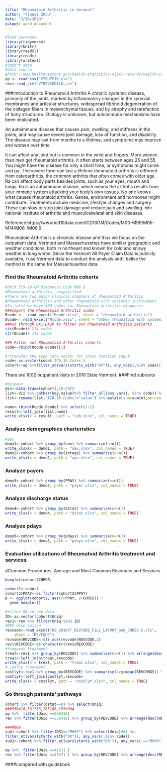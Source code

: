 ```yaml
---
title: "Rheumatoid Arthritis in Vermont"
author: "Tianyi Zhou"
date: "3/30/2019"
output: word_document
---
```

```r
#load packages
library(tidyverse)
library(knitr)
library(readxl)
library(readr)
library(writexl)
#import data
#data source 
#http://www.healthvermont.gov/health-statistics-vital-records/health-care-systems-reporting/hospital-discharge-data
op <- read_csv("VTOUTP16.csv")
rev<-read_csv("VTREVCODE16.csv")
```
###Introduction to Rheumatoid Arthritis
A chronic systemic disease, primarily of the joints, marked by inflammatory changes in the synovial membranes and articular structures, widespread fibrinoid degeneration of the collagen fibers in mesenchymal tissues, and by atrophy and rarefaction of bony structures. Etiology is unknown, but autoimmune mechanisms have been implicated.

An autoimmune disease that causes pain, swelling, and stiffness in the joints, and may cause severe joint damage, loss of function, and disability. The disease may last from months to a lifetime, and symptoms may improve and worsen over time

It can affect any joint but is common in the wrist and fingers. More women than men get rheumatoid arthritis. It often starts between ages 25 and 55. You might have the disease for only a short time, or symptoms might come and go. The severe form can last a lifetime.rheumatoid arthritis is different from osteoarthritis, the common arthritis that often comes with older age. Ra can affect body parts besides joints, such as your eyes, mouth and lungs. Ra is an autoimmune disease, which means the arthritis results from your immune system attacking your body's own tissues. No one knows what causes rheumatoid arthritis. Genes, environment and hormones might contribute. Treatments include medicine, lifestyle changes and surgery. These can slow or stop joint damage and reduce pain and swelling. nih: national institute of arthritis and musculoskeletal and skin diseases.

Reference:https://www.icd10data.com/ICD10CM/Codes/M00-M99/M05-M14/M06-/M06.9

Rheumatoid Arthritis is a chronoic disease and thus we focus on the outpatient data.
Vermont and Massachusettes have similiar geographic and weather conditions, both in northeast and known for cold and snowy weather in long winter. Since the Vermont All Payer Claim Data is publicly available, I use Vermont data to conduct the analysis and I belive the method is the same for Massachusettes data.

### Find the Rheumatoid Arthritis cohorts
```r
#2019 ICD-10-CM Diagnosis Code M06.9
#Rheumatoid arthritis, unspecified
#There are two major clinical chapters of Rheumatoid Arthritis
#Rheumatoid Arthritis and other rheumatoid with systemic involvement
#In total we have 330 codes for Rheumatoid Arthritis diagnosis
###Import the Rheumatoid Arthritis codes
Rcode <-  read_excel("Mcode.xlsx", sheet = "rheumatoid arthritis")
Ocode<- read_excel("Mcode.xlsx", sheet = "other rheumatoid with systemic ")
###Go through DX1-DX20 to filter out Rheumatoid Arthritis patients
str(Rcode)# 214 codes
str(Ocode)# 116 codes
```

```r
### Filter out Rheumatoid Arthritis cohorts
code<-rbind(Rcode,Ocode)[1]

#*transfer the type into vector for in%in function input
code<-as.vector(code$`ICD-10 Codes`)
cohort<-op %>%filter_at(vars(starts_with("DX")), any_vars(.%in% code))
```
There are 1002 outpatient visits in 2016 State Vermont.
###Find subcorts
```r
#disease
dis<-data.frame(cohort[,10:29])
list<-dis %>% gather(key,value)%>% filter_all(any_vars(. %in% code)) %>% group_by(value) %>% summarise(n=n()) %>% arrange(desc(n))
list<-rename(list,"ICD-10 Codes"="value") %>% mutate(sum=sum(n),percentage=n/sum) %>% select(-sum)

name<-rbind(Rcode,Ocode) %>% select(1:2)
result<-left_join(list,name)
write_xlsx(x = result, path = "sub.xlsx", col_names = TRUE)
```

### Analyze demographics charteristics
```r
#sex
demo1<-cohort %>% group_by(sex) %>% summarize(n=n())
write_xlsx(x = demo1, path = "sex.xlsx", col_names = TRUE)
demo2<-cohort %>% group_by(intage) %>% summarize(n=n()) 
write_xlsx(x = demo2, path = "age.xlsx", col_names = TRUE)
```

### Analyze payers 
```r
demo3<-cohort %>% group_by(PPAY) %>% summarize(n=n())
write_xlsx(x = demo3, path = "payer.xlsx", col_names = TRUE)
```

### Analyze discharge status
```r
demo4<-cohort %>% group_by(dstat) %>% summarize(n=n())
write_xlsx(x = demo4, path = "dstat.xlsx", col_names = TRUE)
```
### Analyze pdays
```r
demo5<-cohort %>% group_by(pdays) %>% summarize(n=n())
write_xlsx(x = demo5, path = "pdays.xlsx", col_names = TRUE)
```

### Evaluation utilizations of Rheumatoid Arthritis treatment and services
#Common Procedures, Average and Most Common Revenues and Services
```r
boxplot(cohort$CHRGS)

cohort2<-cohort
cohort2$PPAY<-as.factor(cohort2$PPAY)
p <- ggplot(cohort2, aes(x=PPAY, y=CHRGS)) + 
  geom_boxplot()

#filter RA in rev data
ID<-as.vector(cohort$Uniq)
rev1<-rev %>% filter(Uniq %in% ID)
#REV description
revcode<-read_excel("HS_2016VT_REVCODE_FILE_LAYOUT_and_CODES-2.xls", 
    sheet = "REVCODE")
revcode$REVCODE<-str_sub(revcode$REVCODE,2)
rev1$REVCODE<-as.character(rev1$REVCODE)
#frequent treatment
treat<-rev1 %>% group_by(REVCODE) %>% summarize(n=n()) %>% arrange(desc(n))
treat<-left_join(treat,revcode)
write_xlsx(x = treat, path = "treat.xlsx", col_names = TRUE)
# costly treatment
costlyt<-rev1 %>% group_by(REVCODE) %>% summarise(avg=mean(REVCHRGS)) %>% arrange(desc(avg))
costlyt<-left_join(costlyt,revcode)
write_xlsx(x = costlyt, path = "costlyt.xlsx", col_names = TRUE)
```

### Go through patients' pathways

```r
cohort %>% filter(dstat==8) %>% select(Uniq)
###556416,561713,785100,1559004	
op %>%  filter(Uniq ==556416)
rev %>% filter(Uniq ==556416) %>% group_by(REVCODE) %>% arrange(desc(REVCHRGS))

###M069
sub<-cohort %>% filter(DX1=="M069") %>% select(Uniq)#61 obs
filter_at(vars(starts_with("DX")), any_vars(.%in% code))
sub2<-cohort %>% filter_at(vars(starts_with("DX")), any_vars(.=="M069"))

op %>%  filter(Uniq ==41671	)
rev %>% filter(Uniq ==41671	) %>% group_by(REVCODE) %>% arrange(desc(REVCHRGS))
```


####compared with guidebook
```r

```

